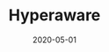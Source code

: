 ---
title: Hyperaware
status: publish
date: 2020-05-01
slug: A DApp to automatically enforce tolls and policies based on a vehicle's physical location
website: https://hyperaware.io
twitter: https://twitter.com/ldnlabs
logo: https://wp.gcap1.iotex.io/wp-content/uploads/2020/10/hyperaware-logo-1.png
featured_img: https://wp.gcap1.iotex.io/wp-content/uploads/2020/09/hyperaware-header.png
telegram:
---